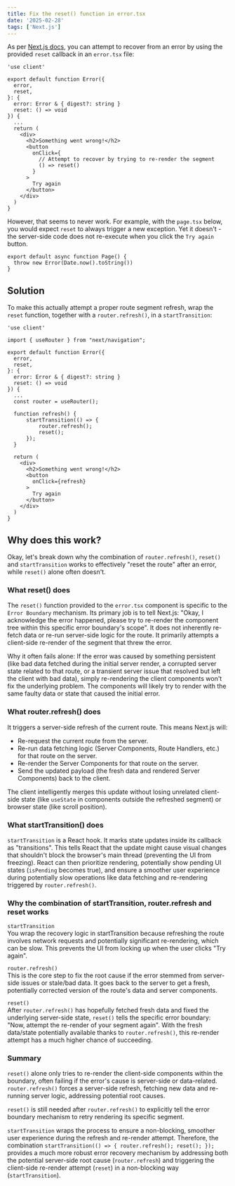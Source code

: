 ```yaml
---
title: Fix the reset() function in error.tsx
date: '2025-02-28'
tags: ['Next.js']
---
```


As per <a target="_blank" href="https://nextjs.org/docs/app/getting-started/error-handling#nested-error-boundaries">Next.js docs</a>, you can attempt
to recover from an error by using the provided `reset` callback in an `error.tsx` file:

```tsx:error.tsx
'use client'

export default function Error({
  error,
  reset,
}: {
  error: Error & { digest?: string }
  reset: () => void
}) {
  ...
  return (
    <div>
      <h2>Something went wrong!</h2>
      <button
        onClick={
          // Attempt to recover by trying to re-render the segment
          () => reset()
        }
      >
        Try again
      </button>
    </div>
  )
}
```

However, that seems to never work. For example, with the `page.tsx` below, you would expect `reset` to always trigger a new
exception. Yet it doesn't - the server-side code does not re-execute when you click the `Try again` button.

```tsx:page.tsx
export default async function Page() {
  throw new Error(Date.now().toString())
}
```

## Solution

To make this actually attempt a proper route segment refresh, wrap the `reset` function, together with a `router.refresh()`, in a `startTransition`:

```tsx:error.tsx
'use client'

import { useRouter } from "next/navigation";

export default function Error({
  error,
  reset,
}: {
  error: Error & { digest?: string }
  reset: () => void
}) {
  ...
  const router = useRouter();

  function refresh() {
      startTransition(() => {
          router.refresh();
          reset();
      });
  }

  return (
    <div>
      <h2>Something went wrong!</h2>
      <button
        onClick={refresh}
      >
        Try again
      </button>
    </div>
  )
}
```

## Why does this work?

Okay, let's break down why the combination of `router.refresh()`, `reset()` and `startTransition` works to effectively "reset the route" after an error, while `reset()` alone often doesn't.

### What reset() does

The `reset()` function provided to the `error.tsx` component is specific to the `Error Boundary` mechanism.
Its primary job is to tell Next.js: "Okay, I acknowledge the error happened, please try to re-render the component tree within this specific error boundary's scope".
It does not inherently re-fetch data or re-run server-side logic for the route. It primarily attempts a client-side re-render of the segment that threw the error.

Why it often fails alone: If the error was caused by something persistent (like bad data fetched during the initial server render, a corrupted server state related to that route,
or a transient server issue that resolved but left the client with bad data), simply re-rendering the client components won't fix the underlying problem.
The components will likely try to render with the same faulty data or state that caused the initial error.

### What router.refresh() does

It triggers a server-side refresh of the current route.
This means Next.js will:

- Re-request the current route from the server.
- Re-run data fetching logic (Server Components, Route Handlers, etc.) for that route on the server.
- Re-render the Server Components for that route on the server.
- Send the updated payload (the fresh data and rendered Server Components) back to the client.

The client intelligently merges this update without losing unrelated client-side state (like `useState` in components outside the refreshed segment) or browser state (like scroll position).

### What startTransition() does

`startTransition` is a React hook. It marks state updates inside its callback as "transitions". This tells React that the update might cause
visual changes that shouldn't block the browser's main thread (preventing the UI from freezing).
React can then prioritize rendering, potentially show pending UI states (`isPending` becomes true), and ensure a smoother user experience
during potentially slow operations like data fetching and re-rendering triggered by `router.refresh()`.

### Why the combination of startTransition, router.refresh and reset works

`startTransition`<br/>
You wrap the recovery logic in startTransition because refreshing the route involves network requests and potentially significant re-rendering, which
can be slow. This prevents the UI from locking up when the user clicks "Try again".

`router.refresh()`<br/>
This is the core step to fix the root cause if the error stemmed from server-side issues or stale/bad data. It goes back to
the server to get a fresh, potentially corrected version of the route's data and server components.

`reset()`<br/>
After `router.refresh()` has hopefully fetched fresh data and fixed the underlying server-side state, `reset()` tells the specific error
boundary: "Now, attempt the re-render of your segment again".
With the fresh data/state potentially available thanks to `router.refresh()`, this re-render attempt has a much higher chance of succeeding.

### Summary

`reset()` alone only tries to re-render the client-side components within the boundary, often failing if the error's cause is server-side or data-related.
`router.refresh()` forces a server-side refresh, fetching new data and re-running server logic, addressing potential root causes.

`reset()` is still needed after `router.refresh()` to explicitly tell the error boundary mechanism to retry rendering its specific segment.

`startTransition` wraps the process to ensure a non-blocking, smoother user experience during the refresh and re-render attempt.
Therefore, the combination `startTransition(() => { router.refresh(); reset(); });` provides a much more robust error recovery mechanism by
addressing both the potential server-side root cause (`router.refresh`) and triggering the client-side re-render attempt (`reset`) in a
non-blocking way (`startTransition`).

